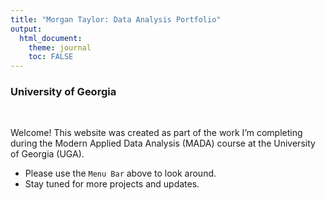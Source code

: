 ---
title: "Morgan Taylor: Data Analysis Portfolio"
output: 
  html_document:
    theme: journal
    toc: FALSE
---


### University of Georgia

<br>

Welcome! This website was created as part of the work I'm completing during the Modern Applied Data Analysis (MADA) course at the University of Georgia (UGA).


* Please use the `Menu Bar` above to look around.
* Stay tuned for more projects and updates.

